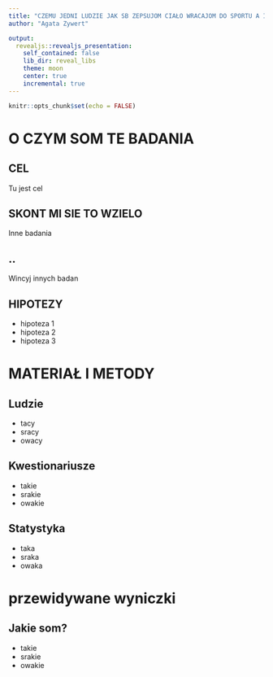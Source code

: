 ---
title: "CZEMU JEDNI LUDZIE JAK SB ZEPSUJOM CIAŁO WRACAJOM DO SPORTU A INNI NIE HM?"
author: "Agata Zywert"

output:
  revealjs::revealjs_presentation:
    self_contained: false
    lib_dir: reveal_libs
    theme: moon
    center: true
    incremental: true
---

```{r setup, include=FALSE}
knitr::opts_chunk$set(echo = FALSE)
```

# O CZYM SOM TE BADANIA

## CEL

Tu jest cel

## SKONT MI SIE TO WZIELO

Inne badania

## ..

 Wincyj innych badan

## HIPOTEZY

* hipoteza 1
* hipoteza 2
* hipoteza 3


# MATERIAŁ I METODY

## Ludzie

* tacy
* sracy
* owacy
    
## Kwestionariusze

* takie
* srakie
* owakie

## Statystyka

* taka
* sraka
* owaka

# przewidywane wyniczki

## Jakie som?

* takie
* srakie
* owakie


    

